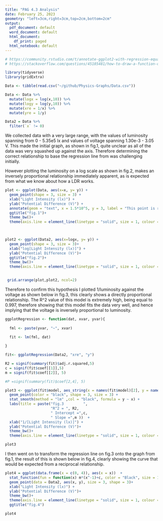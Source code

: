 ```yaml
---
title: "PAG 4.3 Analysis"
date: February 25, 2023
geometry: "left=3cm,right=3cm,top=2cm,bottom=2cm"
output:
  pdf_document: default
  word_document: default
  html_document:
    df_print: paged
  html_notebook: default
---
```


```r
# https://community.rstudio.com/t/annotate-ggplot2-with-regression-equation-and-r-squared/6112/7
# https://stackoverflow.com/questions/45185481/how-to-draw-a-function-on-a-scatter-plot-in-ggplot

library(tidyverse)
library(gridExtra)

Data <- tibble(read.csv("~/github/Physics-Graphs/Data.csv"))

Data <- Data %>% 
  mutate(logx = log(x,10)) %>% 
  mutate(logy = log(y,10)) %>% 
  mutate(xre = 1/x) %>%
  mutate(yre = 1/y)

Data2 = Data %>% 
  filter(`x` != 0)

```

We collected data with a very large range, with the values of luminosity spanning from 0 - 5.35e5 lx and values of voltage spanning 1.30e-3 - 3.05 V. This made the initial graph, as shown in fig.1, quite unclear as all of the data was very squashed up against the axis. Therefore determining the correct relationship to base the regression line from was challenging initially.

However plotting the luminosity on a log scale as shown in fig.2, makes an inversely proportional relationship immediately apparent, as is expected from what we know about how a LDR works.

```r
plot <- ggplot(Data, aes(x=x, y= y)) + 
  geom_point(shape = 3, size = 3) + 
  xlab("Light Intensity (lx)") + 
  ylab("Potential Difference (V)") +
  annotate(geom = "text", x = 1.5*10^5, y = 3, label = "This point is removed from future\n calculations to avoid division by 0", size = 2) +
  ggtitle("fig.1")+
  theme_bw()+
  theme(axis.line = element_line(linetype = "solid", size = 1, colour = "black"))
  


plot2 <- ggplot(Data2, aes(x=logx, y= y)) + 
  geom_point(shape = 3, size = 3)+
  xlab("log[Light Intensity (lx)]") + 
  ylab("Potential Difference (V)")+
  ggtitle("fig.2")+
  theme_bw()+
  theme(axis.line = element_line(linetype = "solid", size = 1, colour = "black"))
  

 grid.arrange(plot,plot2, ncol=2)

```
Therefore to confirm this hypothesis I plotted 1/luminosity against the voltage as shown below in fig.3, this clearly shows a directly proportional relationship. The R^2 value of this model is extremely high, being equal to 0.997, therefore showing that this model fits the data very well, and hence implying that the voltage is inversely proportional to luminosity.

```r
ggplotRegression <- function(dat, xvar, yvar){
  
  fml <- paste(yvar, "~", xvar)

  fit <- lm(fml, dat)
  
}

fit<- ggplotRegression(Data2, "xre", "y")

R2 = signif(summary(fit)$adj.r.squared,5)
c = signif(fit$coef[[1]],5)
m = signif(fit$coef[[2]], 5)

#P =signif(summary(fit)$coef[2,4], 5)

plot3 <- ggplot(fit$model, aes_string(x = names(fit$model)[2], y = names(fit$model)[1])) + 
  geom_point(color = "black", shape = 3, size = 3) +
  stat_smooth(method = "lm" ,col = "black", formula = y ~ x) +
  labs(title = paste("fig.3         ",
                     "R^2 = ", R2,
                     " Intercept =",c,
                     " Slope =",m ))  +
  xlab("1/[Light Intensity (lx)]") + 
  ylab("Potential Difference (V)")+
  theme_bw()+
  theme(axis.line = element_line(linetype = "solid", size = 1, colour = "black"))

plot3

```
I then went on to transform the regression line on fig.3 onto the graph from fig.1, the result of this is shown below in fig.4, clearly showing the curve that would be expected from a reciprocal relationship.

```r
plot4 = ggplot(data.frame(x = c(0, 4)), aes(x = x))  +
  stat_function(fun = function(x) m*(x^-1)+c, color = "Black", size = 1.5)+
  geom_point(data = Data2, aes(x, y), size = 3, shape = 3)+
  xlab("Light Intensity (lx)") + 
  ylab("Potential Difference (V)")+
  theme_bw()+
  theme(axis.line = element_line(linetype = "solid", size = 1, colour = "black"))+
  ggtitle("fig.4")

plot4

```